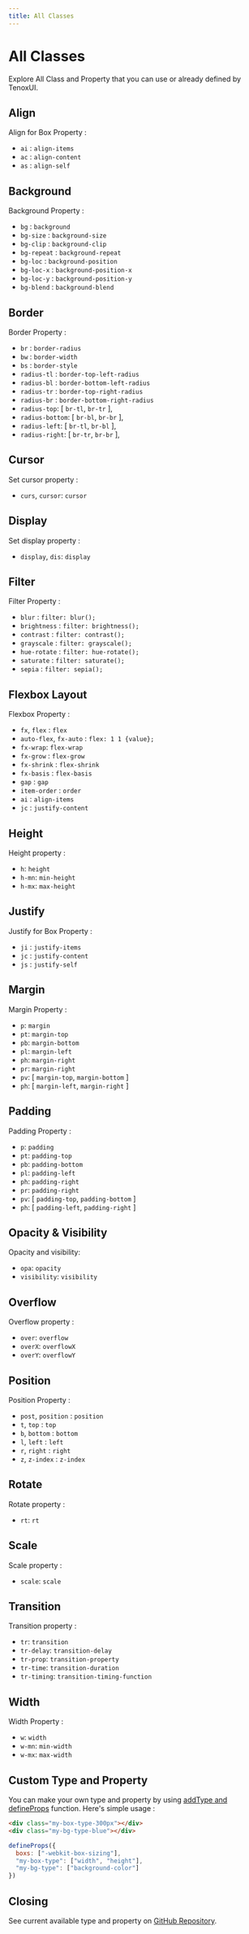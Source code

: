 ---
title: All Classes
---



# All Classes

Explore All Class and Property that you can use or already defined by TenoxUI.



## Align 
Align for Box Property :

- `ai` : `align-items`
- `ac` : `align-content`
- `as` : `align-self`

## Background
Background Property :

- `bg` : `background`
- `bg-size` : `background-size`
- `bg-clip` : `background-clip`
- `bg-repeat` : `background-repeat`
- `bg-loc` : `background-position`
- `bg-loc-x` : `background-position-x`
- `bg-loc-y` : `background-position-y`
- `bg-blend` : `background-blend`

## Border
Border Property :

- `br` : `border-radius`
- `bw` : `border-width`
- `bs` : `border-style`
- `radius-tl` : `border-top-left-radius`
- `radius-bl` : `border-bottom-left-radius`
- `radius-tr` : `border-top-right-radius`
- `radius-br` : `border-bottom-right-radius`
- `radius-top`: [ `br-tl`, `br-tr` ],
- `radius-bottom`: [ `br-bl`, `br-br` ],
- `radius-left`: [ `br-tl`, `br-bl` ],
- `radius-right`: [ `br-tr`, `br-br` ],

## Cursor

Set cursor property :

- `curs`, `cursor`: `cursor`

## Display

Set display property :

- `display`, `dis`: `display`

## Filter
Filter Property :

- `blur` : `filter: blur();`
- `brightness` : `filter: brightness();`
- `contrast` : `filter: contrast();`
- `grayscale` : `filter: grayscale();`
- `hue-rotate` : `filter: hue-rotate();`
- `saturate` : `filter: saturate();`
- `sepia` : `filter: sepia();`

## Flexbox Layout
Flexbox Property :

- `fx`, `flex` : `flex`
- `auto-flex`, `fx-auto` : `flex: 1 1 {value};`
- `fx-wrap`: `flex-wrap`
- `fx-grow` : `flex-grow`
- `fx-shrink` : `flex-shrink`
- `fx-basis` : `flex-basis`
- `gap` : `gap`
- `item-order` : `order`
- `ai` : `align-items`
- `jc` : `justify-content`

## Height
Height property :

- `h`: `height`
- `h-mn`: `min-height`
- `h-mx`: `max-height`

## Justify 
Justify for Box Property :

- `ji` : `justify-items`
- `jc` : `justify-content`
- `js` : `justify-self`

## Margin
Margin Property :

- `p`: `margin`
- `pt`: `margin-top`
- `pb`: `margin-bottom`
- `pl`: `margin-left`
- `ph`: `margin-right`
- `pr`: `margin-right`
- `pv`: [ `margin-top`, `margin-bottom` ]
- `ph`: [ `margin-left`, `margin-right` ]


## Padding
Padding Property :

- `p`: `padding`
- `pt`: `padding-top`
- `pb`: `padding-bottom`
- `pl`: `padding-left`
- `ph`: `padding-right`
- `pr`: `padding-right`
- `pv`: [ `padding-top`, `padding-bottom` ]
- `ph`: [ `padding-left`, `padding-right` ]

## Opacity & Visibility
Opacity and visibility:

- `opa`: `opacity`
- `visibility`: `visibility`

## Overflow
Overflow property :

- `over`: `overflow`
- `overX`: `overflowX`
- `overY`: `overflowY`

## Position
Position Property :

- `post`, `position` : `position`
- `t`, `top` : `top`
- `b`, `bottom` : `bottom`
- `l`, `left` : `left`
- `r`, `right` : `right`
- `z`, `z-index` : `z-index`

## Rotate
Rotate property :

- `rt`: `rt`

## Scale
Scale property :

- `scale`: `scale`

## Transition
Transition property :

- `tr`: `transition`
- `tr-delay`: `transition-delay`
- `tr-prop`: `transition-property`
- `tr-time`: `transition-duration`
- `tr-timing`: `transition-timing-function`

## Width

Width Property :

- `w`: `width`
- `w-mn`: `min-width`
- `w-mx`: `max-width`

## Custom Type and Property

You can make your own type and property by using [addType and defineProps](/docs/function/addtype-and-defineprops) function. Here's simple usage :

```html title="html"
<div class="my-box-type-300px"></div>
<div class="my-bg-type-blue"></div>
```
```js title="javascript"
defineProps({
  boxs: ["-webkit-box-sizing"],
  "my-box-type": ["width", "height"],
  "my-bg-type": ["background-color"]
})
```

## Closing

See current available type and property on [GitHub Repository](https://github.com/nousantx/tenoxui/blob/main/src/js/lib/property.js).
